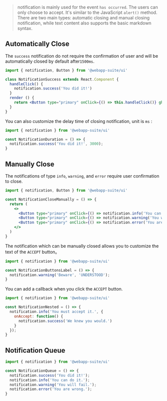 > notification is mainly used for the event `has occurred`. The users can only choose to accept. It's similar to the JavaScript `alert()` method. There are two main types: automatic closing and manual closing notification, while text content also supports the basic markdown syntax.

## Automatically Close

The `success` notification do not require the confirmation of user and will be automatically closed by default after`1500ms`.

```jsx tabs
import { notification, Button } from '@webapp-suite/ui'

class NotificationSuccess extends React.Component {
  handleClick() {
    notification.success('You did it!')
  }
  render () {
    return <Button type="primary" onClick={() => this.handleClick()} ghost>SUCCESS</Button>
  }
}
```

You can also customize the delay time of closing notification, unit is `ms` :

```jsx run
import { notification } from '@webapp-suite/ui'

const NotificationDuration = () => {
  notification.success('You did it!', 3000);
}
```

## Manually Close

The notifications of type `info`, `warning`, and `error` require user confirmation to close.

```jsx tabs
import { notification, Button } from '@webapp-suite/ui'

const NotificationCloseManually = () => {
  return (
    <>
      <Button type="primary" onClick={() => notification.info('You can do it.')} ghost>INFO</Button>
      <Button type="primary" onClick={() => notification.warning('You will fail.')} ghost>WARNING</Button>
      <Button type="primary" onClick={() => notification.error('You are wrong.')} ghost>ERROR</Button>
    </>
  )
}
```

The notification which can be manually closed allows you to customize the text of the `ACCEPT` button。

```jsx run
import { notification } from '@webapp-suite/ui'

const NotificationButtonsLabel = () => {
  notification.warning('Beware', 'UNDERSTOOD');
}
```

You can add a callback when you click the `ACCEPT` button.

```jsx run
import { notification } from '@webapp-suite/ui'

const NotificationNested = () => {
  notification.info('You must accept it.', {
    onAccept: function() {
      notification.success('We knew you would.')
    }
  });
}
```

## Notification Queue

```jsx run
import { notification } from '@webapp-suite/ui'

const NotificationQueue = () => {
  notification.success('You did it!');
  notification.info('You can do it.');
  notification.warning('You will fail.');
  notification.error('You are wrong.');
}
```
